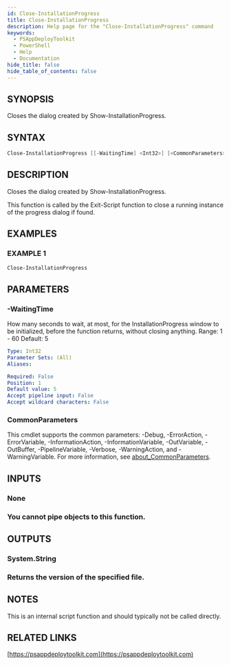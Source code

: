 ```yaml
---
id: Close-InstallationProgress
title: Close-InstallationProgress
description: Help page for the "Close-InstallationProgress" command
keywords:
  - PSAppDeployToolkit
  - PowerShell
  - Help
  - Documentation
hide_title: false
hide_table_of_contents: false
---
```


## SYNOPSIS

Closes the dialog created by Show-InstallationProgress.

## SYNTAX

```powershell
Close-InstallationProgress [[-WaitingTime] <Int32>] [<CommonParameters>]
```

## DESCRIPTION

Closes the dialog created by Show-InstallationProgress.

This function is called by the Exit-Script function to close a running instance of the progress dialog if found.

## EXAMPLES

### EXAMPLE 1

```powershell
Close-InstallationProgress
```

## PARAMETERS

### -WaitingTime

How many seconds to wait, at most, for the InstallationProgress window to be initialized, before the function returns, without closing anything.
Range: 1 - 60  Default: 5

```yaml
Type: Int32
Parameter Sets: (All)
Aliases:

Required: False
Position: 1
Default value: 5
Accept pipeline input: False
Accept wildcard characters: False
```

### CommonParameters

This cmdlet supports the common parameters: -Debug, -ErrorAction, -ErrorVariable, -InformationAction, -InformationVariable, -OutVariable, -OutBuffer, -PipelineVariable, -Verbose, -WarningAction, and -WarningVariable. For more information, see [about_CommonParameters](http://go.microsoft.com/fwlink/?LinkID=113216).

## INPUTS

### None

### You cannot pipe objects to this function.
## OUTPUTS

### System.String

### Returns the version of the specified file.
## NOTES
This is an internal script function and should typically not be called directly.

## RELATED LINKS

[https://psappdeploytoolkit.com](https://psappdeploytoolkit.com)
